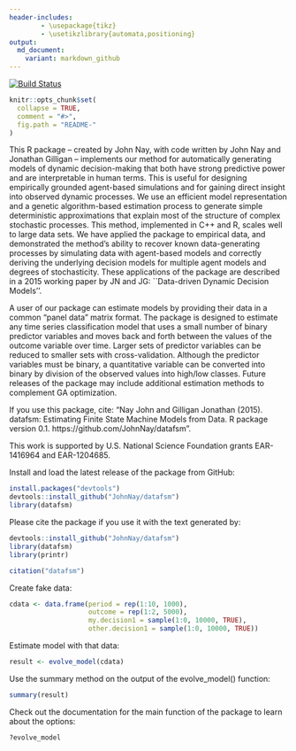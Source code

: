 ```yaml
---
header-includes:
        - \usepackage{tikz}
        - \usetikzlibrary{automata,positioning} 
output:
  md_document:
    variant: markdown_github
---
```


<!-- README.md is generated from README.Rmd. Please edit that file -->

[![Build Status](https://travis-ci.org/JohnNay/datafsm.png?branch=master)](https://travis-ci.org/JohnNay/datafsm)

```r
knitr::opts_chunk$set(
  collapse = TRUE,
  comment = "#>",
  fig.path = "README-"
)
```

This R package -- created by John Nay, with code written by John Nay and Jonathan Gilligan -- implements our method for automatically generating models of dynamic decision-making that both have strong predictive power and are interpretable in human terms. This is useful for designing empirically grounded agent-based simulations and for gaining direct insight into observed dynamic processes. We use an efficient model representation and a genetic algorithm-based estimation process to generate simple deterministic approximations that explain most of the structure of complex stochastic processes. This method, implemented in C++ and R, scales well to large data sets. We have applied the package to empirical data, and demonstrated the method's ability to recover known data-generating processes by simulating data with agent-based models and correctly deriving the underlying decision models for multiple agent models and degrees of stochasticity. These applications of the package are described in a 2015 working paper by JN and JG: ``Data-driven Dynamic Decision Models''. 

A user of our package can estimate models by providing their data in a common "panel data" matrix format. The package is designed to estimate any time series classification model that uses a small number of binary predictor variables and moves back and forth between the values of the outcome variable over time. Larger sets of predictor variables can be reduced to smaller sets with cross-validation. Although the predictor variables must be binary, a quantitative variable can be converted into binary by division of the observed values into high/low classes. Future releases of the package may include additional estimation methods to complement GA optimization.

If you use this package, cite: "Nay John and Gilligan Jonathan (2015). datafsm: Estimating Finite State Machine Models from Data. R package version 0.1. https://github.com/JohnNay/datafsm".

This work is supported by U.S. National Science Foundation grants EAR-1416964 and EAR-1204685.

Install and load the latest release of the package from GitHub:
```r
install.packages("devtools")
devtools::install_github("JohnNay/datafsm")
library(datafsm)
```

Please cite the package if you use it with the text generated by:
```r
devtools::install_github("JohnNay/datafsm")
library(datafsm)
library(printr)
```
```r
citation("datafsm")
```

Create fake data:
```r
cdata <- data.frame(period = rep(1:10, 1000),
                    outcome = rep(1:2, 5000),
                    my.decision1 = sample(1:0, 10000, TRUE),
                    other.decision1 = sample(1:0, 10000, TRUE))
```

Estimate model with that data:
```r
result <- evolve_model(cdata)
```

Use the summary method on the output of the evolve_model() function:
```r
summary(result)
```

Check out the documentation for the main function of the package to learn about the options:
```r
?evolve_model
````

